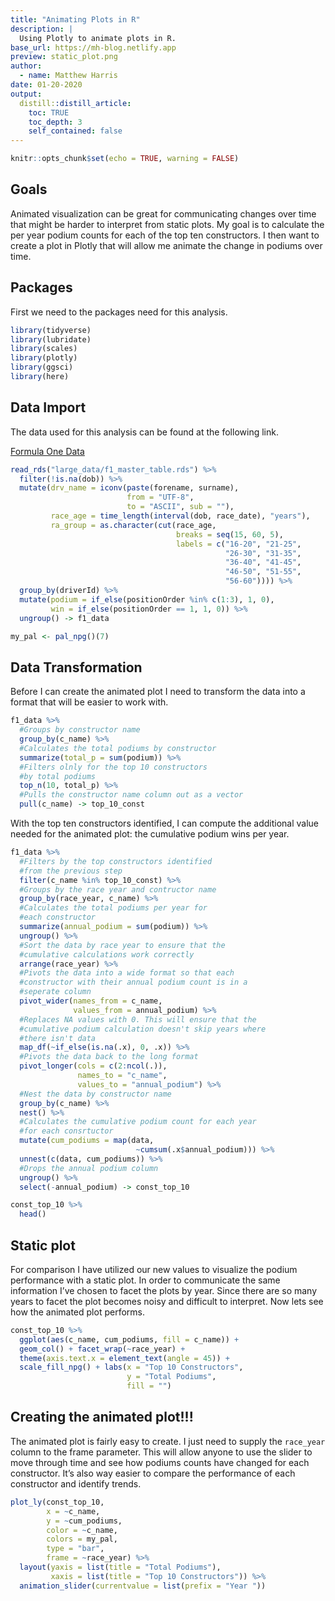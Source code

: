 ```yaml
---
title: "Animating Plots in R"
description: |
  Using Plotly to animate plots in R.
base_url: https://mh-blog.netlify.app
preview: static_plot.png
author:
  - name: Matthew Harris
date: 01-20-2020
output:
  distill::distill_article:
    toc: TRUE
    toc_depth: 3
    self_contained: false
---
```


```r
knitr::opts_chunk$set(echo = TRUE, warning = FALSE)
```

## Goals

Animated visualization can be great for communicating changes over time that might
be harder to interpret from static plots. My goal is to calculate the per year 
podium counts for each of the top ten constructors. I then want to create a plot in 
Plotly that will allow me animate the change in podiums over time.

## Packages

First we need to the packages need for this analysis.

```r
library(tidyverse)
library(lubridate)
library(scales)
library(plotly)
library(ggsci)
library(here)
```

## Data Import

The data used for this analysis can be found at the following link. <br>

[Formula One Data](https://github.com/mhdemo/proj_site/tree/master/content/posts/data)

```r
read_rds("large_data/f1_master_table.rds") %>% 
  filter(!is.na(dob)) %>%
  mutate(drv_name = iconv(paste(forename, surname), 
                          from = "UTF-8", 
                          to = "ASCII", sub = ""),
         race_age = time_length(interval(dob, race_date), "years"),
         ra_group = as.character(cut(race_age, 
                                     breaks = seq(15, 60, 5),
                                     labels = c("16-20", "21-25",
                                                "26-30", "31-35",
                                                "36-40", "41-45",
                                                "46-50", "51-55", 
                                                "56-60")))) %>%
  group_by(driverId) %>%
  mutate(podium = if_else(positionOrder %in% c(1:3), 1, 0),
         win = if_else(positionOrder == 1, 1, 0)) %>%
  ungroup() -> f1_data

my_pal <- pal_npg()(7)
```

## Data Transformation

Before I can create the animated plot I need to transform the data into a format
that will be easier to work with.

```r
f1_data %>%
  #Groups by constructor name
  group_by(c_name) %>%
  #Calculates the total podiums by constructor
  summarize(total_p = sum(podium)) %>%
  #Filters olnly for the top 10 constructors 
  #by total podiums
  top_n(10, total_p) %>%
  #Pulls the constructor name column out as a vector
  pull(c_name) -> top_10_const

```

With the top ten constructors identified, I can compute the additional value needed for the animated plot: 
the cumulative podium wins per year. 

```r
f1_data %>%
  #Filters by the top constructors identified 
  #from the previous step
  filter(c_name %in% top_10_const) %>%
  #Groups by the race year and contructor name
  group_by(race_year, c_name) %>%
  #Calculates the total podiums per year for 
  #each constructor
  summarize(annual_podium = sum(podium)) %>%
  ungroup() %>%
  #Sort the data by race year to ensure that the
  #cumulative calculations work correctly
  arrange(race_year) %>%
  #Pivots the data into a wide format so that each 
  #constructor with their annual podium count is in a 
  #seperate column
  pivot_wider(names_from = c_name, 
              values_from = annual_podium) %>%
  #Replaces NA values with 0. This will ensure that the
  #cumulative podium calculation doesn't skip years where
  #there isn't data
  map_df(~if_else(is.na(.x), 0, .x)) %>%
  #Pivots the data back to the long format
  pivot_longer(cols = c(2:ncol(.)), 
               names_to = "c_name", 
               values_to = "annual_podium") %>%
  #Nest the data by constructor name
  group_by(c_name) %>%
  nest() %>%
  #Calculates the cumulative podium count for each year
  #for each consrtuctor
  mutate(cum_podiums = map(data, 
                            ~cumsum(.x$annual_podium))) %>%
  unnest(c(data, cum_podiums)) %>%
  #Drops the annual podium column
  ungroup() %>%
  select(-annual_podium) -> const_top_10

const_top_10 %>%
  head()
```

## Static plot

For comparison I have utilized our new values to visualize the podium performance with a static plot.
In order to communicate the same information I've chosen to facet the plots by year. Since there are so
many years to facet the plot becomes noisy and difficult to interpret. Now lets see how the animated plot
performs.

```r
const_top_10 %>%
  ggplot(aes(c_name, cum_podiums, fill = c_name)) + 
  geom_col() + facet_wrap(~race_year) + 
  theme(axis.text.x = element_text(angle = 45)) +
  scale_fill_npg() + labs(x = "Top 10 Constructors",
                          y = "Total Podiums",
                          fill = "")
```

## Creating the animated plot!!!

The animated plot is fairly easy to create. I just need to supply the
`race_year` column to the frame parameter. This will allow anyone to use the slider
to move through time and see how podiums counts have changed for each constructor. It's also way
easier to compare the performance of each constructor and identify trends.

```r
plot_ly(const_top_10,
        x = ~c_name,
        y = ~cum_podiums,
        color = ~c_name,
        colors = my_pal,
        type = "bar",
        frame = ~race_year) %>% 
  layout(yaxis = list(title = "Total Podiums"),
         xaxis = list(title = "Top 10 Constructors")) %>%
  animation_slider(currentvalue = list(prefix = "Year "))
```
 
